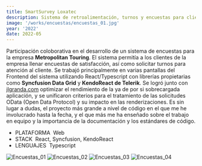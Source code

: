 ```yaml
---
title: SmartSurvey Loxatec
description: Sistema de retroalimentación, turnos y encuestas para clientes de Metropolitan Touring (Frontend React Colaborativo) ES
image: '/works/encuestas/encuestas_01.jpg'
year: '2022'
date: 2022-05
---
```


Participación coloborativa en el desarrollo de un sistema de encuestas para la empresa **Metropolitan Touring**. El sistema permitía a los clientes de la empresa llenar encuestas de satisfacción, así como solicitar turnos para atención al cliente. Se trabajó principalmente en varias pantallas del Frontend del sistema utilizando React/Typescript con librerías propietarias como **Syncfusion Data Grid** y **KendoReact de Telerik**. Se logró junto con [jlgranda.com](http://jlgranda.com) optimizar el rendimiento de la ya de por si sobrecargada aplicación, y se unificaron criterios para el tratamiento de las solicitudes OData (Open Data Protocol) y su impacto en las renderizaciones. Es sin lugar a dudas, el proyecto más grande a nivel de código en el que me he involucrado hasta la fecha, y el que más me ha enseñado sobre el trabajo en equipo y la importancia de la documentación y los estándares de código.

- <CustomChip>PLATAFORMA</CustomChip>&nbsp;&nbsp;Web
- <CustomChip>STACK</CustomChip>&nbsp;&nbsp;React, Syncfusion, KendoReact
- <CustomChip>LENGUAJES</CustomChip>&nbsp;&nbsp;Typescript

![Encuestas_01](/works/encuestas/encuestas_01.jpg)
![Encuestas_02](/works/encuestas/encuestas_02.jpg)
![Encuestas_03](/works/encuestas/encuestas_03.jpg)
![Encuestas_04](/works/encuestas/encuestas_04.jpg)